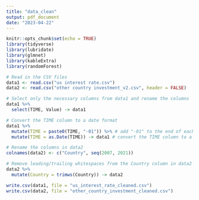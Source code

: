 ```yaml
---
title: "data_clean"
output: pdf_document
date: "2023-04-22"
---
```


```r
knitr::opts_chunk$set(echo = TRUE)
library(tidyverse)
library(lubridate)
library(glmnet)
library(kableExtra)
library(randomForest)
```

```r

# Read in the CSV files
data1 <- read.csv("us interest rate.csv")
data2 <- read.csv("other country investment_v2.csv", header = FALSE)

# Select only the necessary columns from data1 and rename the columns
data1 %>% 
  select(TIME, Value) -> data1

# Convert the TIME column to a date format
data1 %>% 
  mutate(TIME = paste0(TIME, "-01")) %>% # add "-01" to the end of each date string to represent the first day of the month
  mutate(TIME = as.Date(TIME)) -> data1 # convert the TIME column to a date format

# Rename the columns in data2
colnames(data2) <- c("Country", seq(2007, 2021))

# Remove leading/trailing whitespaces from the Country column in data2
data2 %>% 
  mutate(Country = trimws(Country)) -> data2

write.csv(data1, file = "us_interest_rate_cleaned.csv")
write.csv(data2, file = "other_country_investment_cleaned.csv")

```

